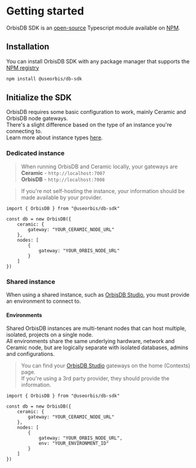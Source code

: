 # Getting started

OrbisDB SDK is an [open-source](https://github.com/OrbisWeb3/db-sdk) Typescript module available on [NPM](https://www.npmjs.com/package/@useorbis/db-sdk).

## Installation

You can install OrbisDB SDK with any package manager that supports the [NPM registry](https://www.npmjs.com/package/@useorbis/db-sdk)

```bash
npm install @useorbis/db-sdk
```

## Initialize the SDK

OrbisDB requires some basic configuration to work, mainly Ceramic and OrbisDB node gateways.\
There's a slight difference based on the type of an instance you're connecting to.\
Learn more about instance types [here](/databases/orbisdb-setting-up).

### Dedicated instance

> When running OrbisDB and Ceramic locally, your gateways are\
**Ceramic** - `http://localhost:7007`\
**OrbisDB** - `http://localhost:7008`
> 

> If you're not self-hosting the instance, your information should be made available by your provider.
> 

```tsx
import { OrbisDB } from "@useorbis/db-sdk"

const db = new OrbisDB({
    ceramic: {
        gateway: "YOUR_CERAMIC_NODE_URL"
    },
    nodes: [
        {
            gateway: "YOUR_ORBIS_NODE_URL"
        }
    ]
})
```

### Shared instance

When using a shared instance, such as [OrbisDB Studio](/databases/orbisdb-setting-up/managed-studio), you must provide an environment to connect to.

#### Environments

Shared OrbisDB instances are multi-tenant nodes that can host multiple, isolated, projects on a single node.\
All environments share the same underlying hardware, network and Ceramic node, but are logically separate with isolated databases, admins and configurations.

> You can find your [OrbisDB Studio](/databases/orbisdb-setting-up/managed-studio) gateways on the home (Contexts) page.\
> If you're using a 3rd party provider, they should provide the information.

```tsx
import { OrbisDB } from "@useorbis/db-sdk"

const db = new OrbisDB({
    ceramic: {
        gateway: "YOUR_CERAMIC_NODE_URL"
    },
    nodes: [
        {
            gateway: "YOUR_ORBIS_NODE_URL",
            env: "YOUR_ENVIRONMENT_ID"
        }
    ]
})
```